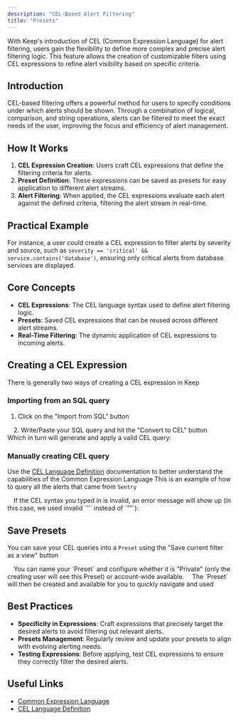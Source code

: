 ```yaml
---
description: "CEL-Based Alert Filtering"
title: "Presets"
---
```


With Keep's introduction of CEL (Common Expression Language) for alert filtering, users gain the flexibility to define more complex and precise alert filtering logic. This feature allows the creation of customizable filters using CEL expressions to refine alert visibility based on specific criteria.

## Introduction

CEL-based filtering offers a powerful method for users to specify conditions under which alerts should be shown. Through a combination of logical, comparison, and string operations, alerts can be filtered to meet the exact needs of the user, improving the focus and efficiency of alert management.

## How It Works

1. **CEL Expression Creation**: Users craft CEL expressions that define the filtering criteria for alerts.
2. **Preset Definition**: These expressions can be saved as presets for easy application to different alert streams.
3. **Alert Filtering**: When applied, the CEL expressions evaluate each alert against the defined criteria, filtering the alert stream in real-time.

## Practical Example

For instance, a user could create a CEL expression to filter alerts by severity and source, such as `severity == 'critical' && service.contains('database')`, ensuring only critical alerts from database services are displayed.

## Core Concepts

- **CEL Expressions**: The CEL language syntax used to define alert filtering logic.
- **Presets**: Saved CEL expressions that can be reused across different alert streams.
- **Real-Time Filtering**: The dynamic application of CEL expressions to incoming alerts.

## Creating a CEL Expression

There is generally two ways of creating a CEL expression in Keep
### Importing from an SQL query

1. Click on the "Import from SQL" button
<Frame width="100" height="200">
  <img height="10" src="/images/presets/import-from-sql.png" />
</Frame>
2. Write/Paste your SQL query and hit the "Convert to CEL" button
<Frame width="100" height="200">
  <img height="10" src="/images/presets/convert-to-cel.png" />
</Frame>
Which in turn will generate and apply a valid CEL query:
<Frame width="100" height="200">
  <img height="10" src="/images/presets/converted-sql-to-cel.png" />
</Frame>

### Manually creating CEL query

Use the [CEL Language Definition](https://github.com/google/cel-spec/blob/master/doc/langdef.md) documentation to better understand the capabilities of the Common Expression Language
This is an example of how to query all the alerts that came from `Sentry`
<Frame width="100" height="200">
  <img height="10" src="/images/presets/valid-sentry-cel.png" />
</Frame>
If the CEL syntax you typed in is invalid, an error message will show up (in this case, we used invalid `''` instead of `""`):
<Frame width="100" height="200">
  <img height="10" src="/images/presets/invalid-sentry-cel.png" />
</Frame>

## Save Presets

You can save your CEL queries into a `Preset` using the "Save current filter as a view" button
<Frame width="100" height="200">
  <img height="10" src="/images/presets/save-preset.png" />
</Frame>
You can name your `Preset` and configure whether it is "Private" (only the creating user will see this Preset) or account-wide available.
<Frame width="100" height="200">
  <img height="10" src="/images/presets/save-preset-modal.png" />
</Frame>
The `Preset` will then be created and available for you to quickly navigate and used
<Frame width="100" height="200">
  <img height="10" src="/images/presets/preset-created.png" />
</Frame>

## Best Practices

- **Specificity in Expressions**: Craft expressions that precisely target the desired alerts to avoid filtering out relevant alerts.
- **Presets Management**: Regularly review and update your presets to align with evolving alerting needs.
- **Testing Expressions**: Before applying, test CEL expressions to ensure they correctly filter the desired alerts.

## Useful Links
- [Common Expression Language](https://github.com/google/cel-spec?tab=readme-ov-file)
- [CEL Language Definition](https://github.com/google/cel-spec/blob/master/doc/langdef.md)

